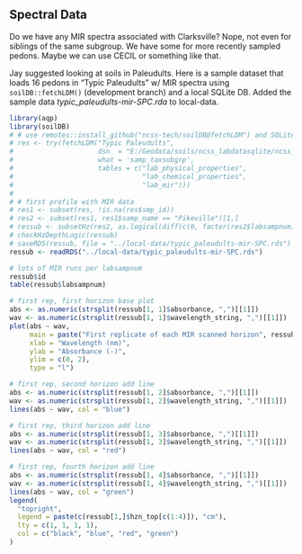 
## Spectral Data

Do we have any MIR spectra associated with Clarksville? Nope, not even for siblings of the same subgroup. We have some for more recently sampled pedons. Maybe we can use CECIL or something like that.

Jay suggested looking at soils in Paleudults. Here is a sample dataset that loads 16 pedons in "Typic Paleudults" w/ MIR spectra using `soilDB::fetchLDM()` (development branch) and a local SQLite DB. Added the sample data _typic_paleudults-mir-SPC.rda_ to local-data.

```r
library(aqp)
library(soilDB)
# # use remotes::install_github("ncss-tech/soilDB@fetchLDM") and SQLite KSSL db with MIR data
# res <- try(fetchLDM("Typic Paleudults",
#                     dsn  = "E:/Geodata/soils/ncss_labdatasqlite/ncss_labdata.sqlite",
#                     what = 'samp_taxsubgrp',
#                     tables = c("lab_physical_properties",
#                                "lab_chemical_properties",
#                                "lab_mir")))
# 
# # first profile with MIR data
# res1 <- subset(res, !is.na(res$smp_id))
# res2 <- subset(res1, res1$samp_name == "Pikeville")[1,]
# ressub <- subsetHz(res2, as.logical(diff(c(0, factor(res2$labsampnum)))))
# checkHzDepthLogic(ressub)
# saveRDS(ressub, file = "../local-data/typic_paleudults-mir-SPC.rds")
ressub <- readRDS("../local-data/typic_paleudults-mir-SPC.rds")

# lots of MIR runs per labsampnum
ressub$id
table(ressub$labsampnum)

# first rep, first horizon base plot
abs <- as.numeric(strsplit(ressub[1, 1]$absorbance, ",")[[1]])
wav <- as.numeric(strsplit(ressub[1, 1]$wavelength_string, ",")[[1]])
plot(abs ~ wav,
     main = paste("First replicate of each MIR scanned horizon", ressub[1,1]$pedlabsampnum),
     xlab = "Wavelength (nm)",
     ylab = "Absorbance (-)",
     ylim = c(0, 2),
     type = "l")

# first rep, second horizon add line
abs <- as.numeric(strsplit(ressub[1, 2]$absorbance, ",")[[1]])
wav <- as.numeric(strsplit(ressub[1, 2]$wavelength_string, ",")[[1]])
lines(abs ~ wav, col = "blue")

# first rep, third horizon add line
abs <- as.numeric(strsplit(ressub[1, 3]$absorbance, ",")[[1]])
wav <- as.numeric(strsplit(ressub[1, 3]$wavelength_string, ",")[[1]])
lines(abs ~ wav, col = "red")

# first rep, fourth horizon add line
abs <- as.numeric(strsplit(ressub[1, 4]$absorbance, ",")[[1]])
wav <- as.numeric(strsplit(ressub[1, 4]$wavelength_string, ",")[[1]])
lines(abs ~ wav, col = "green")
legend(
  "topright",
  legend = paste(c(ressub[1,]$hzn_top[c(1:4)]), "cm"),
  lty = c(1, 1, 1, 1),
  col = c("black", "blue", "red", "green")
)
```





